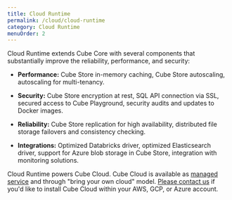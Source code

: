```yaml
---
title: Cloud Runtime
permalink: /cloud/cloud-runtime
category: Cloud Runtime
menuOrder: 2
---
```


Cloud Runtime extends Cube Core with several components that
substantially improve the reliability, performance, and security:

* __Performance:__ Cube Store in-memory caching, Cube Store autoscaling, autoscaling for multi-tenancy.

* __Security:__ Cube Store encryption at rest, SQL API connection via SSL, secured access to Cube Playground, security audits and updates to Docker images.

* __Reliability:__ Cube Store replication for high availability, distributed file storage failovers and consistency checking.

* __Integrations:__ Optimized Databricks driver, optimized Elasticsearch driver, support for Azure blob storage in Cube Store, integration with monitoring solutions.


Cloud Runtime powers Cube Cloud. Cube Cloud is available as [managed
service](https://cubecloud.dev/auth/signup) and
through "bring your own cloud" model. [Please contact
us](https://cube.dev/contact) if you'd like to install
Cube Cloud within your AWS, GCP, or Azure account.
